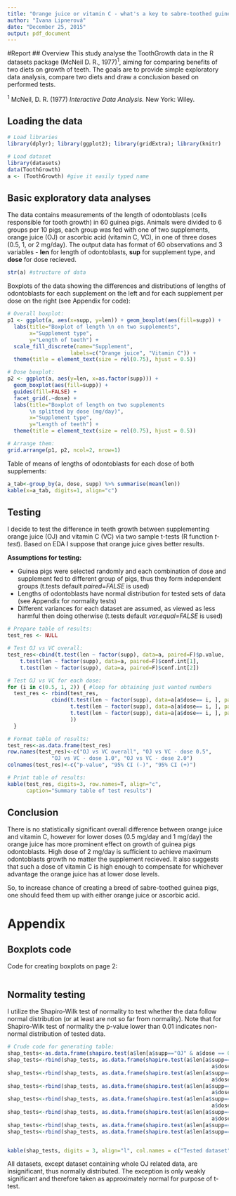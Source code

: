 ```yaml
---
title: "Orange juice or vitamin C - what's a key to sabre-toothed guinea pigs?"
author: "Ivana Lipnerová"
date: "December 25, 2015"
output: pdf_document
---
```

#Report
## Overview
This study analyse the ToothGrowth data in the R datasets package (McNeil D. R., 1977)^1^, aiming for comparing benefits of two diets on growth of teeth. The goals are to provide simple exploratory data analysis, compare two diets and draw a conclusion based on performed tests.


^1^ McNeil, D. R. (1977) _Interactive Data Analysis._ New York: Wiley. 

## Loading the data

```r
# Load libraries
library(dplyr); library(ggplot2); library(gridExtra); library(knitr)

# Load dataset
library(datasets)   
data(ToothGrowth)
a <- (ToothGrowth) #give it easily typed name
```


## Basic exploratory data analyses
The data contains measurements of the length of odontoblasts (cells responsible for tooth growth) in 60 guinea pigs. Animals were divided to 6 groups per 10 pigs, each group was fed with one of two supplements, orange juice (OJ) or ascorbic acid (vitamin C, VC), in one of three doses (0.5, 1, or 2 mg/day). The output data has format of 60 observations and 3 variables - __len__ for length of odontoblasts, __sup__ for supplement type, and __dose__ for dose recieved.

```r
str(a) #structure of data
```

Boxplots of the data showing the differences and distributions of lengths of odontoblasts for each supplement on the left and for each supplement per dose on the right (see Appendix for code):

```r
# Overall boxplot:
p1 <- ggplot(a, aes(x=supp, y=len)) + geom_boxplot(aes(fill=supp)) + 
  labs(title="Boxplot of length \n on two supplements",
       x="Supplement type",
       y="Length of teeth") +
  scale_fill_discrete(name="Supplement",
                    labels=c("Orange juice", "Vitamin C")) +
  theme(title = element_text(size = rel(0.75), hjust = 0.5))

# Dose boxplot:
p2 <- ggplot(a, aes(y=len, x=as.factor(supp))) + 
  geom_boxplot(aes(fill=supp)) + 
  guides(fill=FALSE) +
  facet_grid(.~dose) +
  labs(title="Boxplot of length on two supplements 
       \n splitted by dose (mg/day)",
       x="Supplement type",
       y="Length of teeth") +
  theme(title = element_text(size = rel(0.75), hjust = 0.5))

# Arrange them: 
grid.arrange(p1, p2, ncol=2, nrow=1)
```

Table of means of lengths of odontoblasts for each dose of both supplements:
```r
a_tab<-group_by(a, dose, supp) %>% summarise(mean(len))
kable(x=a_tab, digits=1, align="c")
```


## Testing

I decide to test the difference in teeth growth between supplementing orange juice (OJ) and vitamin C (VC) via two sample t-tests (R function _t-test_). Based on EDA I suppose that orange juice gives better results.

__Assumptions for testing:__

* Guinea pigs were selected randomly and each combination of dose and supplement fed to different group of pigs, thus they form independent groups (t.tests default _paired=FALSE_ is used)
* Lengths of odontoblasts have normal distribution for tested sets of data (see Appendix for normality tests)
* Different variances for each dataset are assumed, as viewed as less harmful then doing otherwise (t.tests default _var.equal=FALSE_ is used)


```r
# Prepare table of results:
test_res <- NULL

# Test OJ vs VC overall:  
test_res<-cbind(t.test(len ~ factor(supp), data=a, paired=F)$p.value, 
    t.test(len ~ factor(supp), data=a, paired=F)$conf.int[1],
    t.test(len ~ factor(supp), data=a, paired=F)$conf.int[2])

# Test OJ vs VC for each dose:  
for (i in c(0.5, 1, 2)) { #loop for obtaining just wanted numbers
  test_res <- rbind(test_res, 
              cbind(t.test(len ~ factor(supp), data=a[a$dose== i, ], paired=F)$p.value, 
                    t.test(len ~ factor(supp), data=a[a$dose== i, ], paired=F)$conf.int[1],
                    t.test(len ~ factor(supp), data=a[a$dose== i, ], paired=F)$conf.int[2]
                    ))
  }

# Format table of results:    
test_res<-as.data.frame(test_res)
row.names(test_res)<-c("OJ vs VC overall", "OJ vs VC - dose 0.5", 
              "OJ vs VC - dose 1.0", "OJ vs VC - dose 2.0")
colnames(test_res)<-c("p-value", "95% CI (-)", "95% CI (+)")

# Print table of results:
kable(test_res, digits=3, row.names=T, align="c", 
      caption="Summary table of test results")
```

## Conclusion 
There is no statistically significant overall difference between orange juice and vitamin C, however for lower doses (0.5 mg/day and 1 mg/day) the orange juice has more prominent effect on growth of guinea pigs odontoblasts. High dose of 2 mg/day is sufficient to achieve maximum odontoblasts growth no matter the supplement recieved. It also suggests that such a dose of vitamin C is high enough to compensate for whichever advantage the orange juice has at lower dose levels.

So, to increase chance of creating a breed of sabre-toothed guinea pigs, one should feed them up with either orange juice or ascorbic acid.


# Appendix
## Boxplots code
Code for creating boxplots on page 2:
```r
```

## Normality testing

I utilize the Shapiro-Wilk test of normality to test whether the data follow normal distribution (or at least are not so far from normality). Note that for Shapiro-Wilk test of normality the p-value lower than 0.01 indicates non-normal distribution of tested data.

```r
# Crude code for generating table:
shap_tests<-as.data.frame(shapiro.test(a$len[a$supp=="OJ" & a$dose == 0.5])[c(4, 2)])
shap_tests<-rbind(shap_tests, as.data.frame(shapiro.test(a$len[a$supp=="OJ" &
                                                                 a$dose == 1])[c(4, 2)])) 
shap_tests<-rbind(shap_tests, as.data.frame(shapiro.test(a$len[a$supp=="OJ" &
                                                                 a$dose == 2])[c(4, 2)]))
shap_tests<-rbind(shap_tests, as.data.frame(shapiro.test(a$len[a$supp=="VC" &
                                                                 a$dose == 0.5])[c(4, 2)]))
shap_tests<-rbind(shap_tests, as.data.frame(shapiro.test(a$len[a$supp=="VC" &
                                                                 a$dose == 1])[c(4, 2)]))
shap_tests<-rbind(shap_tests, as.data.frame(shapiro.test(a$len[a$supp=="VC" &
                                                                 a$dose == 2])[c(4, 2)]))
shap_tests<-rbind(shap_tests, as.data.frame(shapiro.test(a$len[a$supp=="OJ"])[c(4, 2)]))
shap_tests<-rbind(shap_tests, as.data.frame(shapiro.test(a$len[a$supp=="VC"])[c(4, 2)] ))


kable(shap_tests, digits = 3, align="l", col.names = c("Tested dataset", "p-value"))
```
 
All datasets, except dataset containing whole OJ related data, are insignificant, thus normally distributed. The exception is only weakly significant and therefore taken as approximately normal for purpose of t-test.